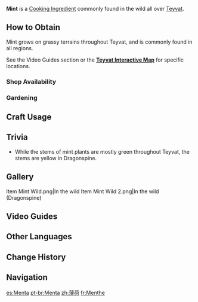 {{For|the event item|Mint (Of Drink A-Dreaming)}}
{{Item Infobox
|id           = 100016
|image        = Item Mint.png
|type         = Cooking Ingredients
|invCategory  = Materials
|description  = A refreshingly cool ingredient. The cool, fresh flavor can cut through the heat of many dishes.
|source1      = Found in the wild
|source2      = {{Sold By}}
|source3      = [[Gardening]] with [[A Path of Value: Jade Field|Jade Field]]
}}
{{Description|A refreshingly cool ingredient. The cool, fresh flavor can cut through the heat of many dishes. Mint is readily available throughout the land and is know for its exuberant vitality.}}
'''Mint''' is a [[Cooking Ingredient]] commonly found in the wild all over [[Teyvat]].

==How to Obtain==
Mint grows on grassy terrains throughout Teyvat, and is commonly found in all regions.

See the Video Guides section or the '''[https://webstatic-sea.mihoyo.com/app/ys-map-sea/index.html#/map/2?shown_types=161 Teyvat Interactive Map]''' for specific locations.

===Shop Availability===
{{Shop Availability}}

===Gardening===
{{Recipe
|type = Jade Field
|time = 2d 22h
|Mint Seed = 1
|sort = Mint Seed
}}

==Craft Usage==
{{Craft Usage}}

==Trivia==
* While the stems of mint plants are mostly green throughout Teyvat, the stems are yellow in Dragonspine.

==Gallery==
<gallery captionalign="center">
Item Mint Wild.png|In the wild
Item Mint Wild 2.png|In the wild (Dragonspine)
</gallery>

==Video Guides==
{{EVT
|video1   = https://youtu.be/cgzOZtQtCrk
|caption1 = Farm Guide
}}

==Other Languages==
{{Other Languages|default_hidden = 1
|en      = Mint
|zhs     = 薄荷
|zhs_rm  = Bòhé
|zht     = 薄荷
|zht_rm  = Bòhé
|ja      = ミント
|ja_rm   = Minto
|ko      = 허브
|ko_rm   = Heobeu
|es      = Menta
|fr      = Menthe
|ru      = Мята
|th      = Mint
|vi      = {{tt|Bạc|薄}} {{tt|Hà|荷}}
|de      = Minze
|id      = Mint
|pt      = Menta
}}

==Change History==
{{Change History|1.0}}

==Navigation==
{{Material Navbox|type=Crafting Materials}}
[[es:Menta]]
[[pt-br:Menta]]
[[zh:薄荷]]
[[fr:Menthe]]